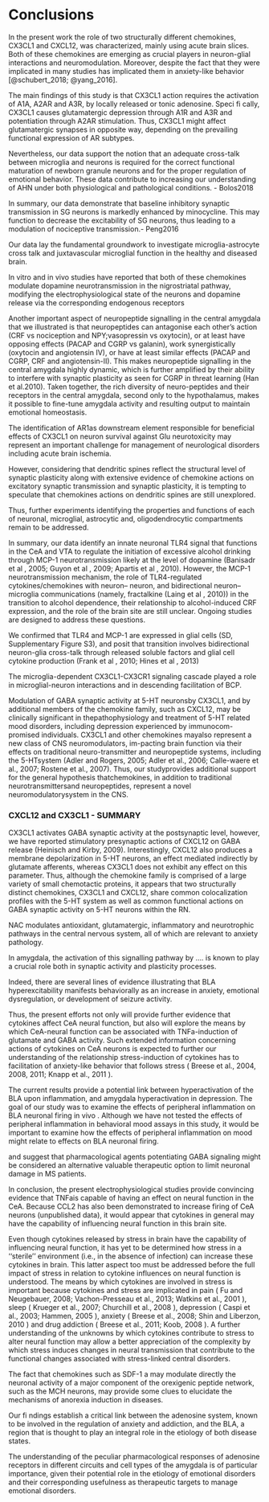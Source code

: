 # Conclusions

In the present work the role of two structurally different chemokines, CX3CL1 and CXCL12, was characterized, mainly using acute brain slices. 
Both of these chemokines are emerging as crucial players in neuron-glial interactions and neuromodulation.
Moreover, despite the fact that they were implicated in many  studies has implicated them in anxiety-like behavior [@schubert_2018; @yang_2016].


The main findings of this study is that CX3CL1 action requires the activation of A1A, A2AR and A3R, by locally released or tonic adenosine. Speci fi cally, CX3CL1 causes glutamatergic depression through A1R and A3R and potentiation through A2AR stimulation. Thus, CX3CL1 might affect glutamatergic synapses in opposite way, depending on the prevailing functional expression of AR subtypes. 


Nevertheless, our data support the notion that an adequate cross-talk between microglia and neurons is required for the correct functional maturation of newborn granule neurons and for the proper regulation of emotional behavior. These data contribute to increasing our understanding of AHN under both physiological and pathological conditions. - Bolos2018

In summary, our data demonstrate that baseline inhibitory synaptic transmission in SG neurons is markedly enhanced by minocycline. This may function to decrease the excitability of SG neurons, thus leading to a modulation of nociceptive transmission.- Peng2016

 Our data lay the fundamental groundwork to investigate microglia-astrocyte cross talk and juxtavascular microglial function in the healthy and diseased brain.
 
 In vitro and in vivo studies have reported that both of these chemokines modulate dopamine neurotransmission in the nigrostriatal pathway, modifying the electrophysiological state of the neurons and dopamine release via the corresponding endogenous receptors
 
 
 
Another important aspect of neuropeptide signalling in the central amygdala that we illustrated is that neuropeptides can antagonise each other’s action (CRF vs nociception and NPY;vasopressin vs oxytocin), or at least have opposing effects (PACAP and CGRP vs galanin), work synergistically (oxytocin and angiotensin IV), or have at least similar effects  (PACAP and CGRP, CRF and angiotensin-II). This makes neuropeptide signalling in the central amygdala highly dynamic, which is further amplified by their ability to interfere with synaptic plasticity as seen for CGRP in threat learning (Han et al.2010). Taken together, the rich diversity of neuro-peptides and their receptors in the central amygdala, second only to the hypothalamus, makes it possible to fine-tune amygdala activity and resulting output to maintain emotional homeostasis.  <!-- zerżnięte z van der bourg review o peptides in CeA - analogicznie dla chemokin -->

The identification of AR1as downstream element responsible for beneficial effects of CX3CL1 on neuron survival against Glu neurotoxicity may represent an important challenge for management of neurological disorders including acute brain ischemia.

However, considering that dendritic spines reflect the structural level of synaptic plasticity along with extensive evidence of chemokine actions on excitatory synaptic transmission and synaptic plasticity, it is tempting to speculate that chemokines actions on dendritic spines are still unexplored. 

Thus, further experiments identifying the properties and functions of each of neuronal, microglial, astrocytic and, oligodendrocytic compartments remain to be addressed. 

In summary, our data identify an innate neuronal TLR4 signal that functions in the CeA and VTA to regulate the initiation of excessive alcohol drinking through MCP-1 neurotransmission likely at the level of dopamine (Banisadr et al , 2005; Guyon et al , 2009; Apartis et al , 2010). However, the MCP-1 neurotransmission mechanism, the role of TLR4-regulated   cytokines/chemokines   with   neuron– neuron, and bidirectional neuron–microglia communications (namely, fractalkine (Laing et  al , 2010)) in the transition to alcohol dependence, their relationship to alcohol-induced CRF expression, and the role of the brain site are still unclear. Ongoing studies are designed to address these questions.

We confirmed that TLR4 and MCP-1 are expressed in glial cells (SD, Supplementary Figure S3), and posit that transition involves  bidirectional  neuron-glia  cross-talk  through released soluble factors and glial cell cytokine production (Frank et al , 2010; Hines et al , 2013)

The microglia-dependent CX3CL1-CX3CR1 signaling cascade played a role in microglial-neuron interactions and in descending facilitation of BCP.<!-- analogous-->

Modulation of GABA synaptic activity at 5-HT neuronsby CX3CL1, and by additional members of the chemokine family, such as CXCL12, may be clinically significant in thepathophysiology and treatment of 5-HT related mood disorders, including depression experienced by immunocom-promised individuals. CX3CL1 and other chemokines mayalso represent a new class of CNS neuromodulators, im-pacting brain function via their effects on traditional neuro-transmitter and neuropeptide systems, including the 5-HTsystem (Adler and Rogers, 2005; Adler et al., 2006; Calle-waere et al., 2007; Rostene et al., 2007). Thus, our studyprovides additional support for the general hypothesis thatchemokines, in addition to traditional neurotransmittersand neuropeptides, represent a novel neuromodulatorysystem in the CNS. 



### CXCL12 and CX3CL1 - SUMMARY

CX3CL1 activates GABA synaptic activity at the postsynaptic level, however, we have reported stimulatory presynaptic actions of CXCL12 on GABA release (Heinisch and Kirby, 2009). Interestingly, CXCL12 also produces a membrane depolarization in 5-HT neurons, an effect mediated indirectly by glutamate afferents, whereas CX3CL1 does not exhibit any effect on this parameter.
Thus, although the chemokine family is comprised of a large variety of small chemotactic proteins, it appears that two structurally distinct chemokines, CX3CL1 and CXCL12, share common colocalization profiles with the 5-HT system as well as common functional actions on GABA synaptic activity on 5-HT neurons within the RN.

NAC modulates antioxidant, glutamatergic, inflammatory and neurotrophic pathways in the central nervous system, all of which are relevant to anxiety pathology.<!-- chemokines // conclusion?-->



In amygdala, the activation of this signalling pathway by .... is known to play a crucial role both in synaptic activity and plasticity processes.

Indeed, there are several lines of evidence illustrating that BLA hyperexcitability manifests behaviorally as an increase in anxiety, emotional dysregulation, or development of seizure activity.

Thus, the present efforts not only will provide further evidence that cytokines affect CeA neural function, but also will explore the means by which CeA-neural function can be associated with TNFa-induction of glutamate and GABA activity. Such extended information concerning actions of cytokines on CeA neurons is expected to further our understanding of the relationship stress-induction of cytokines has to facilitation of anxiety-like behavior that follows stress ( Breese et al., 2004, 2008, 2011; Knapp et al., 2011 ).  

The current results provide a potential link between hyperactivation of the BLA upon inflammation,       and       amygdala hyperactivation in depression. The goal of our study was to examine the effects of peripheral inflammation  on  BLA  neuronal  firing in vivo . Although we have not tested the effects of peripheral inflammation in behavioral mood assays in this study, it would be important  to  examine  how  the effects of peripheral inflammation on mood might relate to effects on BLA neuronal firing.

and suggest that pharmacological agents potentiating GABA signaling might be considered an alternative valuable therapeutic option to limit neuronal damage in MS patients. 

In conclusion, the present electrophysiological studies provide convincing evidence that TNFais capable of having an effect on neural function in the CeA. Because CCL2 has also been demonstrated to increase firing of CeA neurons (unpublished data), it would appear that cytokines in general may have the capability of influencing neural function in this brain site.

Even though cytokines released by stress in brain have the capability of influencing neural function, it has yet to be determined how stress in a ‘‘sterile’’ environment (i.e., in the absence of infection) can increase these cytokines in brain. This latter aspect too must be addressed before the full impact of stress in relation to cytokine influences on neural function is understood. The means by which cytokines are involved in stress is important because cytokines and stress are implicated in pain ( Fu and Neugebauer, 2008; Vachon-Presseau et al., 2013; Watkins et al., 2001 ), sleep ( Krueger et al., 2007; Churchill et al., 2008 ), depression ( Caspi et al., 2003; Hammen, 2005 ), anxiety ( Breese et al., 2008; Shin and Liberzon, 2010 ) and drug addiction ( Breese et al., 2011; Koob, 2008 ). A further understanding of the unknowns by which cytokines contribute to stress to alter neural function may allow a better appreciation of the complexity by which stress induces changes in neural transmission that contribute to the functional changes associated with stress-linked central disorders.

The fact that chemokines such as SDF-1 a may modulate directly the neuronal activity of a major component of the orexigenic peptide network, such as the MCH neurons, may provide some clues to elucidate the mechanisms of anorexia induction in diseases.

Our fi ndings establish a critical link between the adenosine system, known to be involved in the regulation of anxiety and addiction, and the BLA, a region that is thought to play an integral role in the etiology of both disease states.

 The understanding of the peculiar pharmacological responses of adenosine receptors in different circuits and cell types of the amygdala is of particular importance, given their potential role in the etiology of emotional disorders and their corresponding usefulness as therapeutic targets to manage emotional disorders.


\newpage